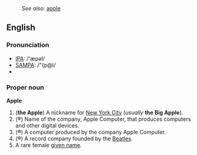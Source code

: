 :''See also:'' [[apple]]
==English==
=== Pronunciation ===
*[[IPA]]: /'æpəl/
*[[SAMPA]]: /"{p@l/
*{{AHD|/ăp'əl/}}
=== Proper noun ===
'''Apple'''

#('''the Apple''') A nickname for [[New York City]] (''usually'' '''the Big Apple''').
#('''&reg;''') Name of the company, Apple Computer, that produces computers and other digital devices.
#('''&reg;''') A computer produced by the company Apple Computer.
#('''&reg;''') A record company founded by the [[w:Beatles|Beatles]].
#A rare female [[given name]].
